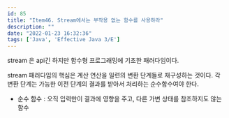 ```yaml
---
id: 85
title: "Item46. Stream에서는 부작용 없는 함수를 사용하라"
description: ""
date: "2022-01-23 16:32:36"
tags: ['Java', 'Effective Java 3/E']
---
```

stream 은 api긴 하지만 함수형 프로그래밍에 기초한 패러다임이다. 

stream 패러다임의 핵심은 계산 연산을 일련의 변환 단계들로 재구성하는 것이다. 각 변환 단계는 가능한 이전 단계의 결과를 받아서 처리하는 순수함수여야 한다. 

- 순수 함수 : 오직 입력만이 결과에 영향을 주고, 다른 가변 상태를 참조하지도 않는 함수